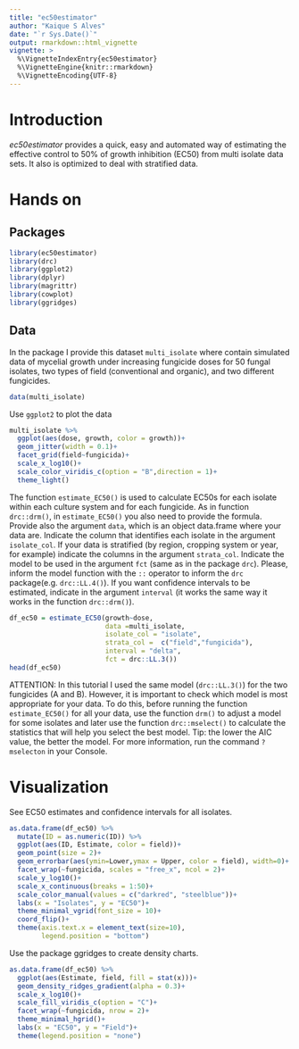 ```yaml
---
title: "ec50estimator"
author: "Kaique S Alves"
date: "`r Sys.Date()`"
output: rmarkdown::html_vignette
vignette: >
  %\VignetteIndexEntry{ec50estimator}
  %\VignetteEngine{knitr::rmarkdown}
  %\VignetteEncoding{UTF-8}
---
```


# Introduction

*ec50estimator* provides a quick, easy and automated way of estimating the effective control to 50% of growth inhibition (EC50) from multi isolate data sets. It also is optimized to deal with stratified data.

# Hands on

## Packages

```r
library(ec50estimator)
library(drc)
library(ggplot2)
library(dplyr)
library(magrittr)
library(cowplot)
library(ggridges)
```

## Data

In the package I provide this dataset `multi_isolate` where contain simulated data of mycelial growth under increasing fungicide doses for 50 fungal isolates, two types of field (conventional and organic), and two different fungicides.

```r
data(multi_isolate)
```

Use `ggplot2` to plot the data

```r
multi_isolate %>% 
  ggplot(aes(dose, growth, color = growth))+
  geom_jitter(width = 0.1)+
  facet_grid(field~fungicida)+
  scale_x_log10()+
  scale_color_viridis_c(option = "B",direction = 1)+
  theme_light()
```

The function `estimate_EC50()` is used to calculate EC50s for each isolate within each culture system and for each fungicide. As in function `drc::drm()`, in `estimate_EC50()` you also need to provide the formula. Provide also the argument `data`, which is an object data.frame where your data are. Indicate the column that identifies each isolate in the argument `isolate_col`. If your data is stratified (by region, cropping system or year, for example) indicate the columns in the argument `strata_col`. Indicate the model to be used in the argument `fct` (same as in the package `drc`). Please, inform the model function with the `::` operator to inform the `drc` package(e.g. `drc::LL.4()`). If you want confidence intervals to be estimated, indicate in the argument `interval` (it works the same way it works in the function `drc::drm()`).





```r

df_ec50 = estimate_EC50(growth~dose,
                        data =multi_isolate,
                        isolate_col = "isolate", 
                        strata_col =  c("field","fungicida"),
                        interval = "delta",
                        fct = drc::LL.3())
head(df_ec50)

```

ATTENTION: In this tutorial I used the same model (`drc::LL.3()`) for the two fungicides (A and B). However, it is important to check which model is most appropriate for your data. To do this, before running the function `estimate_EC50()` for all your data, use the function `drm()` to adjust a model for some isolates and later use the function `drc::mselect()` to calculate the statistics that will help you select the best model. Tip: the lower the AIC value, the better the model. For more information, run the command `?mselecton` in your Console.


# Visualization

See EC50 estimates and confidence intervals for all isolates.

```r
as.data.frame(df_ec50) %>% 
  mutate(ID = as.numeric(ID)) %>% 
  ggplot(aes(ID, Estimate, color = field))+
  geom_point(size = 2)+
  geom_errorbar(aes(ymin=Lower,ymax = Upper, color = field), width=0)+
  facet_wrap(~fungicida, scales = "free_x", ncol = 2)+
  scale_y_log10()+
  scale_x_continuous(breaks = 1:50)+
  scale_color_manual(values = c("darkred", "steelblue"))+
  labs(x = "Isolates", y = "EC50")+
  theme_minimal_vgrid(font_size = 10)+
  coord_flip()+
  theme(axis.text.x = element_text(size=10),
        legend.position = "bottom")
```
Use the package ggridges to create density charts.

```r
as.data.frame(df_ec50) %>% 
  ggplot(aes(Estimate, field, fill = stat(x)))+
  geom_density_ridges_gradient(alpha = 0.3)+
  scale_x_log10()+
  scale_fill_viridis_c(option = "C")+
  facet_wrap(~fungicida, nrow = 2)+
  theme_minimal_hgrid()+
  labs(x = "EC50", y = "Field")+
  theme(legend.position = "none")
```


